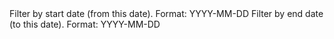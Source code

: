 <ParamField path="startDate" type="Date" required>
	Filter by start date (from this date). Format: YYYY-MM-DD
</ParamField>

<ParamField path="endDate" type="Date" required>
	Filter by end date (to this date). Format: YYYY-MM-DD
</ParamField>
